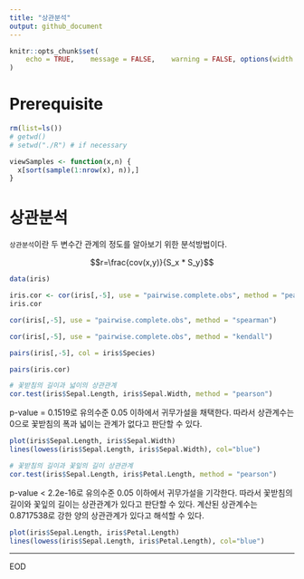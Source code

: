 ```yaml
---
title: "상관분석"
output: github_document
---
```


```r
knitr::opts_chunk$set(
	echo = TRUE,	message = FALSE,	warning = FALSE, options(width = 120), fig.width = 12, fig.height = 8
)
```

# Prerequisite
```r
rm(list=ls())
# getwd()
# setwd("./R") # if necessary

viewSamples <- function(x,n) {
  x[sort(sample(1:nrow(x), n)),]
}
```

# 상관분석
`상관분석`이란 두 변수간 관계의 정도를 알아보기 위한 분석방법이다.

$$r=\frac{cov(x,y)}{S_x * S_y}$$

```r
data(iris)

iris.cor <- cor(iris[,-5], use = "pairwise.complete.obs", method = "pearson")
iris.cor
```

```r
cor(iris[,-5], use = "pairwise.complete.obs", method = "spearman")
```
```r
cor(iris[,-5], use = "pairwise.complete.obs", method = "kendall")
```
```r
pairs(iris[,-5], col = iris$Species)
```


```r
pairs(iris.cor)
```
```r
# 꽃받침의 길이과 넓이의 상관관계
cor.test(iris$Sepal.Length, iris$Sepal.Width, method = "pearson")
```
p-value = 0.1519로 유의수준 0.05 이하에서 귀무가설을 채택한다. 따라서 상관계수는 0으로 꽃받침의 폭과 넓이는 관계가 없다고 판단할 수 있다.

```r
plot(iris$Sepal.Length, iris$Sepal.Width)
lines(lowess(iris$Sepal.Length, iris$Sepal.Width), col="blue")
```


```r
# 꽃받침의 길이과 꽃잎의 길이 상관관계
cor.test(iris$Sepal.Length, iris$Petal.Length, method = "pearson")
```
p-value < 2.2e-16로 유의수준 0.05 이하에서 귀무가설을 기각한다. 따라서 꽃받침의 길이와 꽃잎의 길이는 상관관계가 있다고 판단할 수 있다. 계산된 상관계수는 0.8717538로  강한 양의 상관관계가 있다고 해석할 수 있다.

```r
plot(iris$Sepal.Length, iris$Petal.Length)
lines(lowess(iris$Sepal.Length, iris$Petal.Length), col="blue")
```



----

EOD